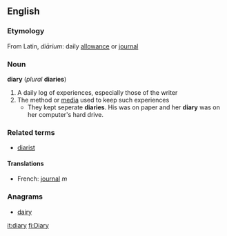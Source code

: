 ==English==
=== Etymology ===
From Latin, ''diārium'': daily [[allowance]] or [[journal]]
=== Noun ===
'''diary''' (''plural'' '''diaries''')
# A daily log of experiences, especially those of the writer
# The method or [[media]] used to keep such experiences
#* They kept seperate '''diaries'''. His was on paper and her '''diary''' was on her computer's hard drive.
=== Related terms ===
*[[diarist]]

====Translations====
*French: [[journal]] ''m''
===Anagrams===
*[[dairy]]
[[it:diary]]
[[fi:Diary]]
